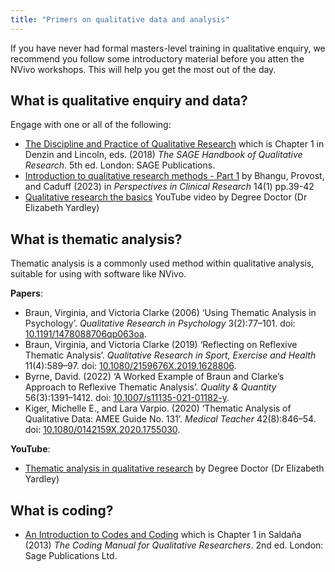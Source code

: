 ```yaml
---
title: "Primers on qualitative data and analysis"
---
```


If you have never had formal masters-level training in qualitative enquiry, we recommend you follow some introductory material before you atten the NVivo workshops. This will help you get the most out of the day.

## What is qualitative enquiry and data?

Engage with one or all of the following:

- [The Discipline and Practice of Qualitative Research](https://perpus.univpancasila.ac.id/repository/%5bNorman_K._Denzin,_Yvonna_S._Lincoln%5d_The_SAGE_Han(z-lib.org).pdf) which is Chapter 1 in Denzin and Lincoln, eds. (2018) *The SAGE Handbook of Qualitative Research*. 5th ed. London: SAGE Publications.
- [Introduction to qualitative research methods - Part 1](https://www.ncbi.nlm.nih.gov/pmc/articles/PMC10003579/) by Bhangu, Provost, and Caduff (2023) in *Perspectives in Clinical Research* 14(1) pp.39-42
- [Qualitative research the basics](https://www.youtube.com/watch?v=N-NQws-_t_U) YouTube video by Degree Doctor (Dr Elizabeth Yardley)

## What is thematic analysis?

Thematic analysis is a commonly used method within qualitative analysis, suitable for using with software like NVivo.

**Papers**:

- Braun, Virginia, and Victoria Clarke (2006) ‘Using Thematic Analysis in Psychology’. _Qualitative Research in Psychology_ 3(2):77–101. doi: [10.1191/1478088706qp063oa](https://doi.org/10.1191/1478088706qp063oa).
- Braun, Virginia, and Victoria Clarke (2019) ‘Reflecting on Reflexive Thematic Analysis’. _Qualitative Research in Sport, Exercise and Health_ 11(4):589–97. doi: [10.1080/2159676X.2019.1628806](https://doi.org/10.1080/2159676X.2019.1628806).
- Byrne, David. (2022) ‘A Worked Example of Braun and Clarke’s Approach to Reflexive Thematic Analysis’. _Quality & Quantity_ 56(3):1391–1412. doi: [10.1007/s11135-021-01182-y](https://doi.org/10.1007/s11135-021-01182-y).
- Kiger, Michelle E., and Lara Varpio. (2020) ‘Thematic Analysis of Qualitative Data: AMEE Guide No. 131’. _Medical Teacher_ 42(8):846–54. doi: [10.1080/0142159X.2020.1755030](https://doi.org/10.1080/0142159X.2020.1755030).

**YouTube**:

- [Thematic analysis in qualitative research](https://www.youtube.com/watch?v=zC6H5v2yuxc) by Degree Doctor (Dr Elizabeth Yardley)

## What is coding?

- [An Introduction to Codes and Coding](https://emotrab.ufba.br/wp-content/uploads/2020/09/Saldana-2013-TheCodingManualforQualitativeResearchers.pdf) which is Chapter 1 in Saldaña (2013) _The Coding Manual for Qualitative Researchers_. 2nd ed. London: Sage Publications Ltd.